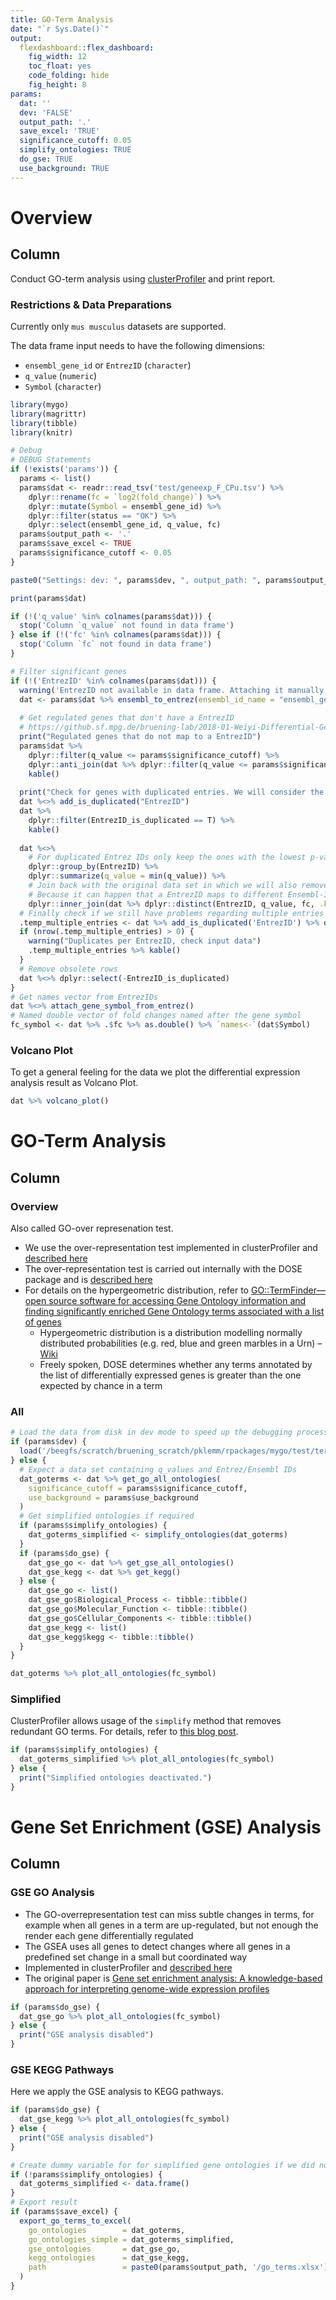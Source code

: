 ```yaml
---
title: GO-Term Analysis
date: "`r Sys.Date()`"
output:
  flexdashboard::flex_dashboard:
    fig_width: 12
    toc_float: yes
    code_folding: hide
    fig_height: 8
params:
  dat: ''
  dev: 'FALSE'
  output_path: '.'
  save_excel: 'TRUE'
  significance_cutoff: 0.05
  simplify_ontologies: TRUE
  do_gse: TRUE
  use_background: TRUE
---
```


# Overview

## Column {.tabset}

Conduct GO-term analysis using [clusterProfiler](https://guangchuangyu.github.io/software/clusterProfiler/) and print report.

### Restrictions & Data Preparations

Currently only `mus musculus` datasets are supported.

The data frame input needs to have the following dimensions:

- `ensembl_gene_id` or `EntrezID` (`character`)
- `q_value` (`numeric`)
- `Symbol` (`character`)

```r
library(mygo)
library(magrittr)
library(tibble)
library(knitr)

# Debug
# DEBUG Statements
if (!exists('params')) {
  params <- list()
  params$dat <- readr::read_tsv('test/geneexp_F_CPu.tsv') %>%
    dplyr::rename(fc = `log2(fold_change)`) %>%
    dplyr::mutate(Symbol = ensembl_gene_id) %>%
    dplyr::filter(status == "OK") %>%
    dplyr::select(ensembl_gene_id, q_value, fc)
  params$output_path <- '.'
  params$save_excel <- TRUE
  params$significance_cutoff <- 0.05
}

paste0("Settings: dev: ", params$dev, ", output_path: ", params$output_path, ", save_excel: ", params$save_excel, ", significance_cutoff: ", params$significance_cutoff)

print(params$dat)

if (!('q_value' %in% colnames(params$dat))) {
  stop('Column `q_value` not found in data frame')
} else if (!('fc' %in% colnames(params$dat))) {
  stop('Column `fc` not found in data frame')
}

# Filter significant genes
if (!('EntrezID' %in% colnames(params$dat))) {
  warning('EntrezID not available in data frame. Attaching it manually')
  dat <- params$dat %>% ensembl_to_entrez(ensembl_id_name = "ensembl_gene_id", keep_only_rows_with_entrez = TRUE, drop_duplicates = TRUE)
  
  # Get regulated genes that don't have a EntrezID
  # https://github.sf.mpg.de/bruening-lab/2018-01-Weiyi-Differential-Gene-Expression-Analysis/blob/master/Analysis_DESeq.Rmd
  print("Regulated genes that do not map to a EntrezID")
  params$dat %>%
    dplyr::filter(q_value <= params$significance_cutoff) %>%
    dplyr::anti_join(dat %>% dplyr::filter(q_value <= params$significance_cutoff), by = "ensembl_gene_id") %>%
    kable()
  
  print("Check for genes with duplicated entries. We will consider the ones with the lowest p-value")
  dat %<>% add_is_duplicated("EntrezID")
  dat %>%
    dplyr::filter(EntrezID_is_duplicated == T) %>%
    kable()
  
  dat %<>%
    # For duplicated Entrez IDs only keep the ones with the lowest p-value
    dplyr::group_by(EntrezID) %>%
    dplyr::summarize(q_value = min(q_value)) %>%
    # Join back with the original data set in which we will also remove entries that have the same EntrwzID, q-value and FC
    # Because it can happen that a EntrezID maps to different Ensembl-IDs
    dplyr::inner_join(dat %>% dplyr::distinct(EntrezID, q_value, fc, .keep_all = TRUE))
  # Finally check if we still have problems regarding multiple entries
  .temp_multiple_entries <- dat %>% add_is_duplicated('EntrezID') %>% dplyr::filter(EntrezID_is_duplicated == T)
  if (nrow(.temp_multiple_entries) > 0) {
    warning("Duplicates per EntrezID, check input data")
    .temp_multiple_entries %>% kable()
  }
  # Remove obsolete rows
  dat %<>% dplyr::select(-EntrezID_is_duplicated)
}
# Get names vector from EntrezIDs
dat %<>% attach_gene_symbol_from_entrez()
# Named double vector of fold changes named after the gene symbol
fc_symbol <- dat %>% .$fc %>% as.double() %>% `names<-`(dat$Symbol)
```

### Volcano Plot

To get a general feeling for the data we plot the differential expression analysis result as Volcano Plot.

```r
dat %>% volcano_plot()
```

# GO-Term Analysis

## Column {.tabset}

### Overview

Also called GO-over represenation test.

* We use the over-representation test implemented in clusterProfiler and [described here](https://bioconductor.org/packages/release/bioc/vignettes/clusterProfiler/inst/doc/clusterProfiler.html#go-over-representation-test)
* The over-representation test is carried out internally with the DOSE package and is [described here](https://bioconductor.org/packages/release/bioc/vignettes/DOSE/inst/doc/enrichmentAnalysis.html#over-representation-analysis)
* For details on the hypergeometric distribution, refer to [GO::TermFinder—open source software for accessing Gene Ontology information and finding significantly enriched Gene Ontology terms associated with a list of genes](https://academic.oup.com/bioinformatics/article/20/18/3710/202612)
  * Hypergeometric distribution is a distribution modelling normally distributed probabilities (e.g. red, blue and green marbles in a Urn) -- [Wiki](https://de.wikipedia.org/wiki/Hypergeometrische_Verteilung)
  * Freely spoken, DOSE determines whether any terms annotated by the list of differentially expressed genes is greater than the one expected by chance in a term

### All

```r
# Load the data from disk in dev mode to speed up the debugging process
if (params$dev) {
  load('/beegfs/scratch/bruening_scratch/pklemm/rpackages/mygo/test/terms.Rdata')
} else {
  # Expect a data set containing q_values and Entrez/Ensembl IDs
  dat_goterms <- dat %>% get_go_all_ontologies(
    significance_cutoff = params$significance_cutoff,
    use_background = params$use_background
  )
  # Get simplified ontologies if required
  if (params$simplify_ontologies) {
    dat_goterms_simplified <- simplify_ontologies(dat_goterms)
  }
  if (params$do_gse) {
    dat_gse_go <- dat %>% get_gse_all_ontologies()
    dat_gse_kegg <- dat %>% get_kegg()
  } else {
    dat_gse_go <- list()
    dat_gse_go$Biological_Process <- tibble::tibble()
    dat_gse_go$Molecular_Function <- tibble::tibble()
    dat_gse_go$Cellular_Components <- tibble::tibble()
    dat_gse_kegg <- list()
    dat_gse_kegg$kegg <- tibble::tibble()
  }
}
```

```r
dat_goterms %>% plot_all_ontologies(fc_symbol)
```

### Simplified

ClusterProfiler allows usage of the `simplify` method that removes redundant GO terms. For details, refer to [this blog post](https://guangchuangyu.github.io/2015/10/use-simplify-to-remove-redundancy-of-enriched-go-terms/).

```r
if (params$simplify_ontologies) {
  dat_goterms_simplified %>% plot_all_ontologies(fc_symbol)
} else {
  print("Simplified ontologies deactivated.")
}
```

# Gene Set Enrichment (GSE) Analysis

## Column {.tabset}

### GSE GO Analysis

* The GO-overrepresentation test can miss subtle changes in terms, for example when all genes in a term are up-regulated, but not enough the render each gene differentially regulated
* The GSEA uses all genes to detect changes where all genes in a predefined set change in a small but coordinated way
* Implemented in clusterProfiler and [described here](https://bioconductor.org/packages/release/bioc/vignettes/clusterProfiler/inst/doc/clusterProfiler.html#go-gene-set-enrichment-analysis)
* The original paper is [Gene set enrichment analysis: A knowledge-based approach for interpreting genome-wide expression profiles](http://www.pnas.org/content/102/43/15545.long)

```r
if (params$do_gse) {
  dat_gse_go %>% plot_all_ontologies(fc_symbol)
} else {
  print("GSE analysis disabled")
}
```

### GSE KEGG Pathways

Here we apply the GSE analysis to KEGG pathways.

```r
if (params$do_gse) {
  dat_gse_kegg %>% plot_all_ontologies(fc_symbol)
} else {
  print("GSE analysis disabled")
}
```

```r
# Create dummy variable for for simplified gene ontologies if we did not calculate it
if (!params$simplify_ontologies) {
  dat_goterms_simplified <- data.frame()
}
# Export result
if (params$save_excel) {
  export_go_terms_to_excel(
    go_ontologies        = dat_goterms,
    go_ontologies_simple = dat_goterms_simplified,
    gse_ontologies       = dat_gse_go,
    kegg_ontologies      = dat_gse_kegg,
    path                 = paste0(params$output_path, '/go_terms.xlsx')
  )
}
```
